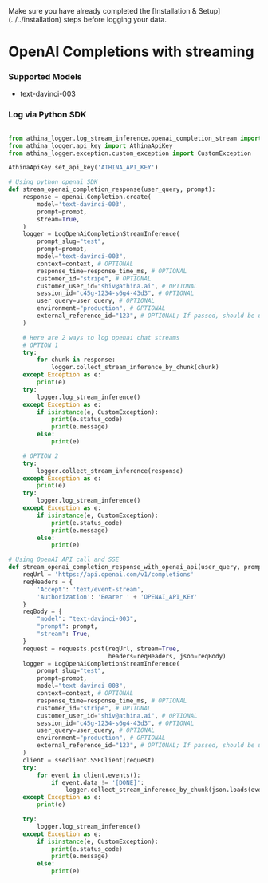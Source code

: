
<Callout emoji="!!">
  Make sure you have already completed the [Installation &
  Setup](../../installation) steps before logging your data.
</Callout>

# OpenAI Completions with streaming

### Supported Models

- text-davinci-003

### Log via Python SDK

```python

from athina_logger.log_stream_inference.openai_completion_stream import LogOpenAiCompletionStreamInference
from athina_logger.api_key import AthinaApiKey
from athina_logger.exception.custom_exception import CustomException

AthinaApiKey.set_api_key('ATHINA_API_KEY')

# Using python openai SDK
def stream_openai_completion_response(user_query, prompt):
    response = openai.Completion.create(
        model='text-davinci-003',
        prompt=prompt,
        stream=True,
    )
    logger = LogOpenAiCompletionStreamInference(
        prompt_slug="test",
        prompt=prompt,
        model="text-davinci-003",
        context=context, # OPTIONAL
        response_time=response_time_ms, # OPTIONAL
        customer_id="stripe", # OPTIONAL
        customer_user_id="shiv@athina.ai", # OPTIONAL
        session_id="c45g-1234-s6g4-43d3", # OPTIONAL
        user_query=user_query, # OPTIONAL
        environment="production", # OPTIONAL
        external_reference_id="123", # OPTIONAL; If passed, should be unique across all inference calls
    )

    # Here are 2 ways to log openai chat streams
    # OPTION 1
    try:
        for chunk in response:
            logger.collect_stream_inference_by_chunk(chunk)
    except Exception as e:
        print(e)
    try:
        logger.log_stream_inference()
    except Exception as e:
        if isinstance(e, CustomException):
            print(e.status_code)
            print(e.message)
        else:
            print(e)

    # OPTION 2
    try:
        logger.collect_stream_inference(response)
    except Exception as e:
        print(e)
    try:
        logger.log_stream_inference()
    except Exception as e:
        if isinstance(e, CustomException):
            print(e.status_code)
            print(e.message)
        else:
            print(e)

# Using OpenAI API call and SSE
def stream_openai_completion_response_with_openai_api(user_query, prompt):
    reqUrl = 'https://api.openai.com/v1/completions'
    reqHeaders = {
        'Accept': 'text/event-stream',
        'Authorization': 'Bearer ' + 'OPENAI_API_KEY'
    }
    reqBody = {
        "model": "text-davinci-003",
        "prompt": prompt,
        "stream": True,
    }
    request = requests.post(reqUrl, stream=True,
                            headers=reqHeaders, json=reqBody)
    logger = LogOpenAiCompletionStreamInference(
        prompt_slug="test",
        prompt=prompt,
        model="text-davinci-003",
        context=context, # OPTIONAL
        response_time=response_time_ms, # OPTIONAL
        customer_id="stripe", # OPTIONAL
        customer_user_id="shiv@athina.ai", # OPTIONAL
        session_id="c45g-1234-s6g4-43d3", # OPTIONAL
        user_query=user_query, # OPTIONAL
        environment="production", # OPTIONAL
        external_reference_id="123", # OPTIONAL; If passed, should be unique across all inference calls
    )
    client = sseclient.SSEClient(request)
    try:
        for event in client.events():
            if event.data != '[DONE]':
                logger.collect_stream_inference_by_chunk(json.loads(event.data))
    except Exception as e:
        print(e)

    try:
        logger.log_stream_inference()
    except Exception as e:
        if isinstance(e, CustomException):
            print(e.status_code)
            print(e.message)
        else:
            print(e)

```
